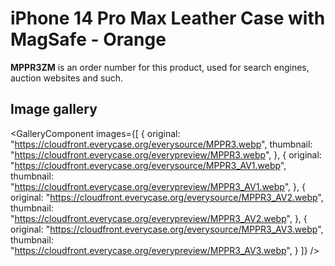 
# iPhone 14 Pro Max Leather Case with MagSafe - Orange

<Callout type='info' emoji='👉🏻'>**MPPR3ZM** is an order number for this product, used for search engines, auction websites and such.</Callout>

## Image gallery

<GalleryComponent
    images={[
      {
        original: "https://cloudfront.everycase.org/everysource/MPPR3.webp",
        thumbnail: "https://cloudfront.everycase.org/everypreview/MPPR3.webp",
      },
      {
        original: "https://cloudfront.everycase.org/everysource/MPPR3_AV1.webp",
        thumbnail: "https://cloudfront.everycase.org/everypreview/MPPR3_AV1.webp",
      },
      {
        original: "https://cloudfront.everycase.org/everysource/MPPR3_AV2.webp",
        thumbnail: "https://cloudfront.everycase.org/everypreview/MPPR3_AV2.webp",
      },
      {
        original: "https://cloudfront.everycase.org/everysource/MPPR3_AV3.webp",
        thumbnail: "https://cloudfront.everycase.org/everypreview/MPPR3_AV3.webp",
      }
    ]}
  />
